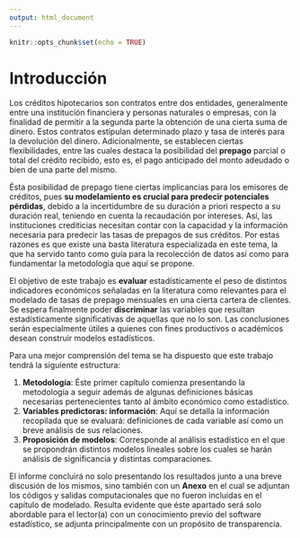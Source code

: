 ```yaml
---
output: html_document
---
```


```r
knitr::opts_chunk$set(echo = TRUE)
```

# Introducción

Los créditos hipotecarios son contratos entre dos entidades, generalmente entre una institución financiera y personas naturales o empresas, con la finalidad de permitir a la segunda parte la obtención de una cierta suma de dinero.
Estos contratos estipulan determinado plazo y tasa de interés para la devolución del dinero. Adicionalmente, se establecen ciertas flexibilidades, entre las cuales destaca la posibilidad del **prepago** parcial o total del crédito recibido, esto es, el pago anticipado del monto adeudado o bien de una parte del mismo.

Ésta posibilidad de prepago tiene ciertas implicancias para los emisores de créditos, pues **su modelamiento es crucial para predecir potenciales pérdidas**, debido a la incertidumbre de su duración a priori respecto a su duración real, teniendo en cuenta la recaudación por intereses. Así, las instituciones crediticias necesitan contar con la capacidad y la información necesaria para predecir las tasas de prepagos de sus créditos.
Por estas razones es que existe una basta literatura especializada en este tema, la que ha servido tanto como guía para la recolección de datos así como para fundamentar la metodología que aquí se propone.

El objetivo de este trabajo es **evaluar** estadísticamente el peso de distintos indicadores económicos señaladas en la literatura como relevantes para el modelado de tasas de prepago mensuales en una cierta cartera de clientes. Se espera finalmente poder **discriminar** las variables que resultan estadísticamente significativas de aquellas que no lo son. Las conclusiones serán especialmente útiles a quienes con fines productivos o académicos desean construir modelos estadísticos.

Para una mejor comprensión del tema se ha dispuesto que este trabajo tendrá la siguiente estructura:

1. **Metodología**: Éste primer capítulo comienza presentando la metodología a seguir además de algunas definiciones básicas necesarias pertenecientes tanto al ámbito económico como estadístico.
2. **Variables predictoras: información**: Aquí se detalla la información recopilada que se evaluará: definiciones de cada variable así como un breve análisis de sus relaciones.
3. **Proposición de modelos**: Corresponde al análisis estadístico en el que se propondrán distintos modelos lineales sobre los cuales se harán análisis de significancia y distintas comparaciones.

El informe concluirá no solo presentando los resultados junto a una breve discusión de los mismos, sino también con un **Anexo** en el cual se adjuntan los códigos y salidas computacionales que no fueron incluidas en el capítulo de modelado. Resulta evidente que éste apartado será solo abordable para el lector(a) con un conocimiento previo del software estadístico, se adjunta principalmente con un propósito de transparencia.